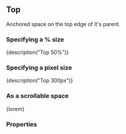 
<CommonHeader />

<Meta title="Components|Top" component={Top} />

## Top

Anchored space on the top edge of it's parent.

### Specifying a % size

<Preview>
	<Story name="Default (%)">
		<ViewPort>
			<Top style={green} size="50%">
				{description("Top 50%")}
			</Top>
		</ViewPort>
	</Story>
</Preview>

### Specifying a pixel size

<Preview>
	<Story name="Default (px)">
		<ViewPort>
			<Top style={green} size={300}>
				{description("Top 300px")}
			</Top>
		</ViewPort>
	</Story>
</Preview>

### As a scrollable space

<Preview>
	<Story name="Scrollable">
		<ViewPort>
			<Top style={green} size={300} scrollable={true}>
				{lorem}
			</Top>
		</ViewPort>
	</Story>
</Preview>

### Properties

<PropsTable>
	<AnchoredProps />
	<StandardProps />
</PropsTable>
